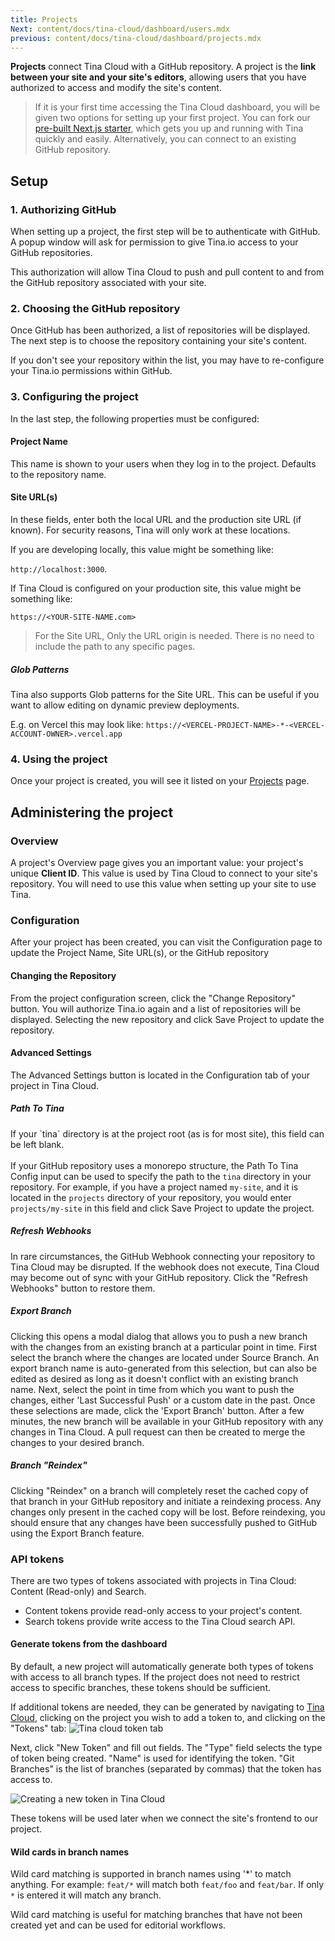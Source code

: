 ```yaml
---
title: Projects
Next: content/docs/tina-cloud/dashboard/users.mdx
previous: content/docs/tina-cloud/dashboard/projects.mdx
---
```


**Projects** connect Tina Cloud with a GitHub repository. A project is the **link between your site and your site's editors**, allowing users that you have authorized to access and modify the site's content.

> If it is your first time accessing the Tina Cloud dashboard, you will be given two options for setting up your first project. You can fork our [pre-built Next.js starter](https://github.com/tinacms/tina-cloud-starter), which gets you up and running with Tina quickly and easily. Alternatively, you can connect to an existing GitHub repository.

## Setup

### 1. Authorizing GitHub

When setting up a project, the first step will be to authenticate with GitHub. A popup window will ask for permission to give Tina.io access to your GitHub repositories.

This authorization will allow Tina Cloud to push and pull content to and from the GitHub repository associated with your site.

### 2. Choosing the GitHub repository

Once GitHub has been authorized, a list of repositories will be displayed. The next step is to choose the repository containing your site's content.

If you don't see your repository within the list, you may have to re-configure your Tina.io permissions within GitHub.

### 3. Configuring the project

In the last step, the following properties must be configured:

#### Project Name

This name is shown to your users when they log in to the project. Defaults to the repository name.

#### Site URL(s)

In these fields, enter both the local URL and the production site URL (if known). For security reasons, Tina will only work at these locations.

If you are developing locally, this value might be something like:

`http://localhost:3000`.

If Tina Cloud is configured on your production site, this value might be something like:

`https://<YOUR-SITE-NAME.com>`

> For the Site URL, Only the URL origin is needed. There is no need to include the path to any specific pages.

##### Glob Patterns

Tina also supports Glob patterns for the Site URL. This can be useful if you want to allow editing on dynamic preview deployments.

E.g. on Vercel this may look like: `https://<VERCEL-PROJECT-NAME>-*-<VERCEL-ACCOUNT-OWNER>.vercel.app`

### 4. Using the project

Once your project is created, you will see it listed on your [Projects](https://app.tina.io/projects) page.

## Administering the project

### Overview

A project's Overview page gives you an important value: your project's unique **Client ID**. This value is used by Tina Cloud to connect to your site's repository. You will need to use this value when setting up your site to use Tina.

### Configuration

After your project has been created, you can visit the Configuration page to update the Project Name, Site URL(s), or the GitHub repository

#### Changing the Repository

From the project configuration screen, click the "Change Repository" button. You will authorize Tina.io again and a list of repositories will be displayed. Selecting the new repository and click Save Project to update the repository.

#### Advanced Settings

The Advanced Settings button is located in the Configuration tab of your project in Tina Cloud.

##### Path To Tina

If your \`tina\` directory is at the project root (as is for most site), this field can be left blank.\
\
If your GitHub repository uses a monorepo structure, the Path To Tina Config input can be used to specify the path to the
`tina` directory in your repository. For example, if you have a project named `my-site`, and it is located in the
`projects` directory of your repository, you would enter `projects/my-site` in this field and click Save Project to
update the project.

##### Refresh Webhooks

In rare circumstances, the GitHub Webhook connecting your repository to Tina Cloud may be disrupted. If the webhook does
not execute, Tina Cloud may become out of sync with your GitHub repository. Click the "Refresh Webhooks" button to restore them.

##### Export Branch

Clicking this opens a modal dialog that allows you to push a new branch with the changes from an existing branch at a
particular point in time. First select the branch where the changes are located under Source Branch. An export branch
name is auto-generated from this selection, but can also be edited as desired as long as it doesn't conflict with an
existing branch name. Next, select the point in time from which you want to push the changes, either
'Last Successful Push' or a custom date in the past. Once these selections are made, click the 'Export Branch' button. After
a few minutes, the new branch will be available in your GitHub repository with any changes in Tina Cloud. A pull request
can then be created to merge the changes to your desired branch.

##### Branch "Reindex"

Clicking "Reindex" on a branch will completely reset the cached copy of that branch in your GitHub repository and initiate a reindexing process. Any changes only present in the cached copy will be lost. Before reindexing, you should ensure that any changes have
been successfully pushed to GitHub using the Export Branch feature.

### API tokens

There are two types of tokens associated with projects in Tina Cloud: Content (Read-only) and Search.

- Content tokens provide read-only access to your project's content.
- Search tokens provide write access to the Tina Cloud search API.

<WarningCallout body="Warning: API tokens should be considered sensitive and not be committed to your project repository. Content tokens allow clients read-only access to your repository content. Search tokens allow clients to update the Tina Cloud hosted search index for your site. Please use environment variables for these in your Tina configuration." />

#### Generate tokens from the dashboard

By default, a new project will automatically generate both types of tokens with access to all branch types. If the project does not need to restrict access to specific branches, these tokens should be sufficient.

If additional tokens are needed, they can be generated by navigating to [Tina Cloud](https://app.tina.io), clicking on the project you wish to add a token to, and clicking on the "Tokens" tab:
![Tina cloud token tab](https://res.cloudinary.com/forestry-demo/image/upload/v1686248278/tina-io/docs/tina-cloud/api_tokens_list_v1_mmjpsp.png)

Next, click "New Token" and fill out fields. The "Type" field selects the type of token being created. "Name" is used for identifying the token. "Git Branches" is the list of branches (separated by commas) that the token has access to.

![Creating a new token in Tina Cloud](https://res.cloudinary.com/forestry-demo/image/upload/v1686248661/tina-io/docs/tina-cloud/new_api_token_v1_lq1rfy.png)

These tokens will be used later when we connect the site's frontend to our project.

#### Wild cards in branch names

Wild card matching is supported in branch names using '\*' to match anything. For example: `feat/*` will match both `feat/foo` and `feat/bar`. If only `*` is entered it will match any branch.

Wild card matching is useful for matching branches that have not been created yet and can be used for editorial workflows.
